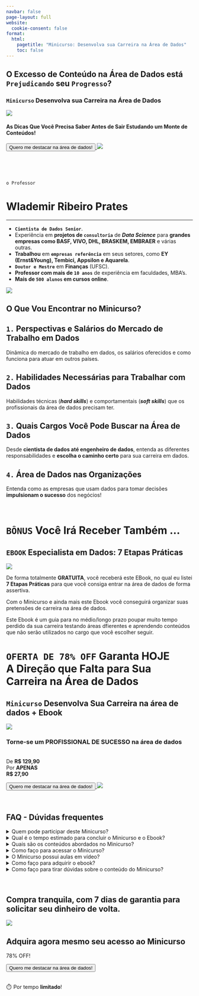 ```yaml
---
navbar: false
page-layout: full
website:
  cookie-consent: false
format:
  html:
    pagetitle: "Minicurso: Desenvolva sua Carreira na Área de Dados"
    toc: false
---
```


::: {.large_font}

::: {.column-page-outset .center}
# O **Excesso de Conteúdo** na Área de Dados está **`Prejudicando`** seu **`Progresso`**?

### **`Minicurso`** **Desenvolva sua Carreira na Área de Dados**

![](minicurso_telas.png)

#### As **Dicas** Que Você Precisa Saber **Antes de Sair Estudando um Monte de Conteúdos**!

<!-- #### **Tudo** que você precisa saber **antes de sair estudando um monte de conteúdos**! -->

```{=html}
<div class="center">
<a href="#final-sales-button" class="back-to-top">
<button class="cta-button">Quero me destacar na área de dados!</button>
</a>
<img src="satisfacao_seguranca.webp" class="img-below-cta-button">
</div>
<br><br>
```
:::

::: {.column-screen .lp_full_screen_dark_purple_gradient}

<br>

::: {.grid}
::: {.g-col-12 .g-col-md-5 .g-start-md-2}

`o Professor`

# **Wlademir Ribeiro Prates**

<hr></hr>

- **`Cientista de Dados Senior`**.
- Experiência em **projetos de `consultoria`** de ***Data Science*** para **grandes empresas como BASF, VIVO, DHL, BRASKEM, EMBRAER** e várias outras.
- **Trabalhou** em **`empresas referência`** em seus setores, como **EY (Ernst&Young), Tembici, Appsilon e Aquarela**.
- **`Doutor e Mestre`** em **Finanças** (UFSC).
- **Professor com mais de `10 anos`** de experiência em faculdades, MBA's.
- **Mais de `500 alunos` em cursos online**.

:::

::: {.g-col-12 .g-col-md-5}
![](foto_wlad_pb.png){fig-alt="Wlademir Ribeiro Prates"}
:::
:::
:::

::: {.column-screen .lp_full_screen_light}
::: {.column-page}

<div class="center">

# **O Que Vou Encontrar no Minicurso?**

</div>

::: {.grid}
::: {.g-col-12 .g-col-md-5 .g-start-md-2 .vertical_line}
# **`1.`** **Perspectivas** e **Salários** do Mercado de Trabalho em Dados
:::
::: {.g-col-12 .g-col-md-5}

<div class="vertical-center">
Dinâmica do mercado de trabalho em dados, os salários oferecidos e como funciona para atuar em outros países.
</div>
:::

::: {.g-col-12 .g-col-md-5 .g-start-md-2 .vertical_line}
# **`2.`** **Habilidades Necessárias** para Trabalhar com Dados
:::
::: {.g-col-12 .g-col-md-5}

<div class="vertical-center">
Habilidades técnicas (***hard skills***) e comportamentais (***soft skills***) que os profissionais da área de dados precisam ter.
</div>
:::

::: {.g-col-12 .g-col-md-5 .g-start-md-2 .vertical_line}
# **`3.`** Quais **Cargos** Você Pode Buscar na Área de Dados
:::
::: {.g-col-12 .g-col-md-5}

<div class="vertical-center">
Desde **cientista de dados até engenheiro de dados**, entenda as diferentes responsabilidades e **escolha o caminho certo** para sua carreira em dados.
</div>
:::

::: {.g-col-12 .g-col-md-5 .g-start-md-2 .vertical_line}
# **`4.`** Área de Dados nas **Organizações**
:::
::: {.g-col-12 .g-col-md-5}

<div class="vertical-center">
Entenda como as empresas que usam dados para tomar decisões **impulsionam o sucesso** dos negócios!
</div>
:::

:::

<br />

:::
:::


::: {.column-screen .lp_full_screen_dark}
<p>
<h1 class="center"> **`BÔNUS`** Você Irá Receber Também ... </h1>
</p>
:::

::: {.column-screen}
::: {.column-page}

## **`EBOOK`** Especialista em Dados: 7 Etapas Práticas

::: {.grid}
::: {.g-col-12 .g-col-md-6 .g-start-md-2}

![](mockup_ebook_carreira_dados.png)

:::
::: {.g-col-12 .g-col-md-5 .vertical-center}

De forma totalmente **GRATUITA**, você receberá este EBook, no qual eu listei **7 Etapas Práticas** para que você consiga entrar na área de dados de forma assertiva.

Com o Minicurso e ainda mais este Ebook você conseguirá organizar suas pretensões de carreira na área de dados. 

Este Ebook é um guia para no médio/longo prazo poupar muito tempo perdido da sua carreira testando áreas dfierentes e aprendendo conteúdos que não serão utilizados no cargo que você escolher seguir.

:::
:::

:::
:::

::: {.column-screen .lp_full_screen_dark}
<p>
<h1 class="center"> **`OFERTA DE 78% OFF`** Garanta HOJE <br> A Direção que Falta para Sua Carreira na Área de Dados</h1>
</p>
:::

::: {.column-screen .lp_full_screen_light}
::: {.column-page}

<div id="final-sales-button">
## **`Minicurso`** **Desenvolva Sua Carreira na área de dados + Ebook**
</div>

::: {.grid}
::: {.g-col-12 .g-col-md-7 .g-start-md-2}

![](minicurso_plus_ebook.png){.center}

:::
::: {.g-col-12 .g-col-md-4}
<div class="vertical-center center">
<h3>Torne-se um <b>PROFISSIONAL DE SUCESSO</b> na <b>área de dados</b></h3>
<br />
De <span class="strike"><b>R$ 129,90</b></span><br/>
Por <b>APENAS</b><br/>
<span class="novo_preco"><b>R$ 27,90</b></span>
</div>
:::
:::

```{=html}
<div class="center">
  <p>
    <a href="https://secure.doppus.com/pay/PB3J0JMB3J0JGZOHO93" class="back-to-top">
      <button class="cta-button">Quero me destacar na área de dados!</button>
      <img src="meios_de_pagamento.png" class="img-fluid">
    </a>
  </p>
</div>
```

:::
<br>
:::

::: {.column-screen .lp_full_screen_dark}
::: {.column-body}
## **FAQ - Dúvidas frequentes**
```{=html}
<div class="faq-container">
  <details class="faq-question">
    <summary class="faq-question_title">Quem pode participar deste Minicurso?</summary>
    <p class="faq-question_answer">Qualquer pessoa interessada em aprender sobre a área de dados pode participar do Minicurso.</p>
  </details>
  <details class="faq-question">
    <summary class="faq-question_title">Qual é o tempo estimado para concluir o Minicurso e o Ebook?</summary>
    <p class="faq-question_answer">O tempo estimado é em torno de 3 a 5 horas para concluir o Minicurso e a leitura do Ebook.</p>
  </details>
  <details class="faq-question">
    <summary class="faq-question_title">Quais são os conteúdos abordados no Minicurso?</summary>
    <p class="faq-question_answer">Os conteúdos abordados no Minicurso são: mercado de trabalho, habilidades necessárias, principais papéis e funções na área de dados e o impacto da análise de dados nas organizações.</p>
  </details>
  <details class="faq-question">
    <summary class="faq-question_title">Como faço para acessar o Minicurso?</summary>
    <p class="faq-question_answer">O Minicurso é acessado por meio da plataforma online, utilizando um login e senha fornecidos no momento da inscrição.</p>
  </details>
  <details class="faq-question">
    <summary class="faq-question_title">O Minicurso possui aulas em vídeo?</summary>
    <p class="faq-question_answer">Sim, o Minicurso possui videoaulas que auxiliam no aprendizado e na compreensão dos conteúdos apresentados.</p>
  </details>
  <details class="faq-question">
    <summary class="faq-question_title">Como faço para adquirir o ebook?</summary>
    <p class="faq-question_answer">Basta clicar no botão disponível nesta página e seguir as instruções para adquirir o ebook e começar a mudar sua carreira na área de dados.</p>
  </details>
  <details class="faq-question">
    <summary class="faq-question_title">Como faço para tirar dúvidas sobre o conteúdo do Minicurso?</summary>
    <p class="faq-question_answer">Você pode tirar suas dúvidas diretamente na plataforma, através do fórum de discussão.</p>
  </details>
</div>
```
<br>
:::
:::

::: {.column-screen .lp_full_screen_light}
::: {.column-page}
::: {.grid}
::: {.g-col-12 .g-col-md-5 .g-start-md-2}
## **Compra tranquila**, com 7 dias de garantia para solicitar seu dinheiro de volta.
:::
::: {.g-col-12 .g-col-md-5 .center}
![](garantia_7_dias_250px.png){fig-alt="Compre com garantia!"}
:::
:::
:::
:::

::: {.column-screen}
::: {.column-body}
<div class="center">
## Adquira **agora mesmo** seu acesso ao Minicurso

<span class="novo_preco">78% OFF!</span>

```{=html}
<div class="center">
  <a href="#final-sales-button" class="back-to-top">
    <button class="cta-button">Quero me destacar na área de dados!</button>
  </a>
</div>
```

<br/>
<p>⏱️  Por tempo **limitado**!</p>

</div>
<br>
:::
:::


:::
